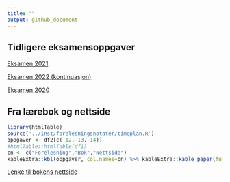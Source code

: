 ```yaml
---
title: ""
output: github_document
---
```


## Tidligere eksamensoppgaver

[Eksamen 2021](https://github.com/joernih/SFB30820Finansteori/blob/main/inst/eksamensoppgaver/sfb30820-finansteori-10.12.2021.pdf)

[Eksamen 2022 (kontinuasjon)](https://github.com/joernih/SFB30820Finansteori/blob/main/inst/eksamensoppgaver/Exam_SFB30820_Finansteori_C_S2022.pdf)

[Eksamen 2020](https://github.com/joernih/SFB30820Finansteori/blob/main/inst/eksamensoppgaver/sfb30820-finansteori-24.11.2020.pdf)

## Fra lærebok og nettside

```r
library(htmlTable)
source('../inst/forelesningsnotater/timeplan.R')
oppgaver <- df2[c(-12,-13,-14)]
#htmlTable::htmlTable(df1)
cn <- c("Forelesning","Bok","Nettside")
kableExtra::kbl(oppgaver, col.names=cn) %>% kableExtra::kable_paper(full_width = F) 
```
[Lenke til bokens nettside](https://finans2.portfolio.no/)


